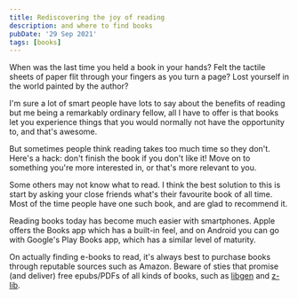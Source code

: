 ```yaml
---
title: Rediscovering the joy of reading
description: and where to find books
pubDate: '29 Sep 2021'
tags: [books]
---
```


When was the last time you held a book in your hands? Felt the tactile
sheets of paper flit through your fingers as you turn a page? Lost
yourself in the world painted by the author?

I'm sure a lot of smart people have lots to say about the benefits of
reading but me being a remarkably ordinary fellow, all I have to offer
is that books let you experience things that you would normally not
have the opportunity to, and that's awesome.

But sometimes people think reading takes too much time so they don't.
Here's a hack: don't finish the book if you don't like it! Move on to
something you're more interested in, or that's more relevant to you.

Some others may not know what to read. I think the best solution to
this is start by asking your close friends what's their favourite book
of all time. Most of the time people have one such book, and are glad
to recommend it.

Reading books today has become much easier with smartphones. Apple
offers the Books app which has a built-in feel, and on Android you can
go with Google's Play Books app, which has a similar level of
maturity.

On actually finding e-books to read, it's always best to purchase
books through reputable sources such as Amazon. Beware of sties that
promise (and deliver) free epubs/PDFs of all kinds of books, such as
[libgen](https://libgen.is/) and [z-lib](https://z-lib.org/).
